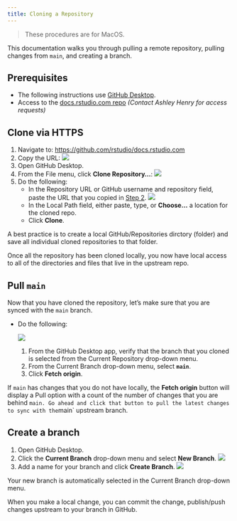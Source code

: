 ```yaml
---
title: Cloning a Repository
---
```


>These procedures are for MacOS.

This documentation walks you through pulling a remote repository, pulling changes from `main`, and creating a branch.

## Prerequisites

- The following instructions use [GitHub Desktop](https://desktop.github.com/).
- Access to the [docs.rstudio.com repo](https://github.com/rstudio/docs.rstudio.com) *(Contact Ashley Henry for access requests)*


## Clone via HTTPS

1. Navigate to: <a href="https://github.com/rstudio/docs.rstudio.com">https://github.com/rstudio/docs.rstudio.com</a>
1. <a id="step-2"></a>Copy the URL:
    ![](/images/onboarding/clone-code.png)
1. Open GitHub Desktop.
1. From the File menu, click **Clone Repository...**:
    ![](/images/onboarding/ghdesk-clone_repo.png)
1. Do the following:
    - In the Repository URL or GitHub username and repository field, paste the URL that you copied in [Step 2](#step-2).
       ![](/images/onboarding/clone-url.png)
    - In the Local Path field, either paste, type, or **Choose...** a location for the cloned repo.
    - Click **Clone**.

:::{ .callout-tip}
A best practice is to create a local GitHub/Repositories dirctory (folder) and save all individual cloned repositories to that folder.
:::


Once all the repository has been cloned locally, you now have local access to all of the directories and files that live in the upstream repo.

## Pull `main`

Now that you have cloned the repository, let's make sure that you are synced with the `main` branch.

- Do the following:

    ![](/images/onboarding/pull-main.png)

    1. From the GitHub Desktop app, verify that the branch that you cloned is selected from the Current Repository drop-down menu.
    1. From the Current Branch drop-down menu, select **`main`**.
    1. Click **Fetch origin**.

If `main` has changes that you do not have locally, the **Fetch origin** button will display a Pull option with a count of the number of changes that you are behind `main. Go ahead and click that button to pull the latest changes to sync with the `main` upstream branch.


## Create a branch

1. Open GitHub Desktop.
1. Click the **Current Branch** drop-down menu and select **New Branch**.
    ![](/images/onboarding/new-branch.png)
1. Add a name for your branch and click **Create Branch**.
    ![](/images/onboarding/name-branch.png)

Your new branch is automatically selected in the Current Branch drop-down menu.

When you make a local change, you can commit the change, publish/push changes upstream to your branch in GitHub. 